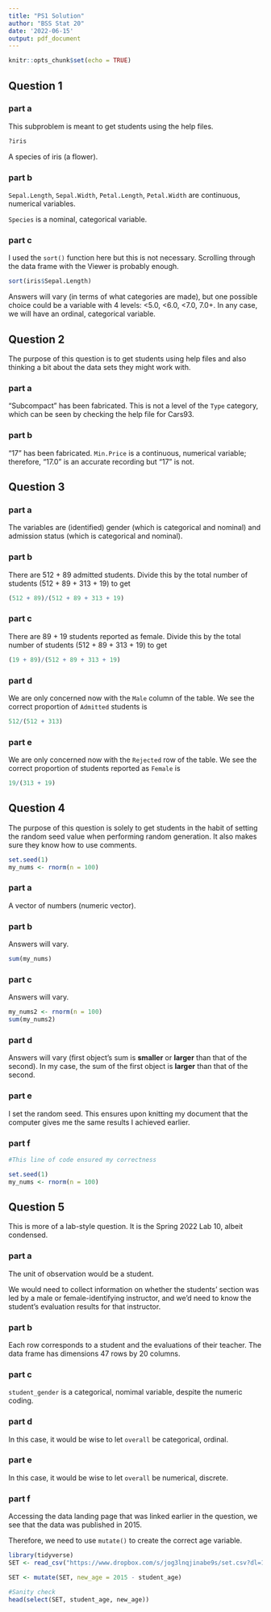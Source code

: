 ```yaml
---
title: "PS1 Solution"
author: "BSS Stat 20"
date: '2022-06-15'
output: pdf_document
---
```


```r
knitr::opts_chunk$set(echo = TRUE)
```

## Question 1

### part a

This subproblem is meant to get students using the help files.

```r
?iris
```

A species of iris (a flower).

### part b

`Sepal.Length`, `Sepal.Width`, `Petal.Length`, `Petal.Width` are continuous, numerical variables.

`Species` is a nominal, categorical variable.

### part c

I used the `sort()` function here but this is not necessary. Scrolling through the data frame with the Viewer is probably enough.
```r
sort(iris$Sepal.Length)
```

Answers will vary (in terms of what categories are made), but one possible choice could be a variable with 4 levels: <5.0, <6.0, <7.0, 7.0+. In any case, we will have an ordinal, categorical variable.

## Question 2

The purpose of this question is to get students using help files and also thinking a bit about the data sets they might work with.

### part a

"Subcompact" has been fabricated. This is not a level of the `Type` category, which can be seen by checking the help file for Cars93.

### part b

"17" has been fabricated. `Min.Price` is a continuous, numerical variable; therefore, "17.0" is an accurate recording but "17" is not.

## Question 3

### part a

The variables are (identified) gender (which is categorical and nominal) and
admission status (which is categorical and nominal).

### part b

There are 512 + 89 admitted students. Divide this by the total number of students (512 + 89 + 313 + 19) to get

```r
(512 + 89)/(512 + 89 + 313 + 19)
```
### part c

There are 89 + 19 students reported as female. Divide this by the total number of students (512 + 89 + 313 + 19) to get 

```r
(19 + 89)/(512 + 89 + 313 + 19)

```
### part d

We are only concerned now with the `Male` column of the table. We see the correct proportion of `Admitted` students is 

```r
512/(512 + 313)
```
### part e

We are only concerned now with the `Rejected` row of the table. We see the correct proportion of students reported as `Female` is 
```r
19/(313 + 19)
```

## Question 4

The purpose of this question is solely to get students in the habit of setting the random seed value when performing random generation. It also makes sure they know how to use comments.

```r
set.seed(1)
my_nums <- rnorm(n = 100)
```

### part a

A vector of numbers (numeric vector).

### part b

Answers will vary. 

```r
sum(my_nums)
```

### part c

Answers will vary. 
```r
my_nums2 <- rnorm(n = 100)
sum(my_nums2)
```

### part d

Answers will vary (first object's sum is **smaller** or **larger** than that of the second).
In my case, the sum of the first object is **larger** than that of the second.

### part e

I set the random seed. This ensures upon knitting my document that the computer gives me the same results I achieved earlier.

### part f

```r
#This line of code ensured my correctness

set.seed(1)
my_nums <- rnorm(n = 100)
```

## Question 5

This is more of a lab-style question. It is the Spring 2022 Lab 10, albeit condensed.

### part a

The unit of observation would be a student. 

We would need to collect information on whether the students' section was led by a male or female-identifying instructor, and we'd need to know the student's evaluation results for that instructor. 

### part b

Each row corresponds to a student and the evaluations of their teacher. The data frame has dimensions 47 rows by 20 columns.

### part c

`student_gender` is a categorical, nomimal variable, despite the numeric coding.

### part d

In this case, it would be wise to let `overall` be categorical, ordinal.

### part e

In this case, it would be wise to let `overall` be numerical, discrete.

### part f

Accessing the data landing page that was linked earlier in the question, we see that the data was published in 2015.

Therefore, we need to use `mutate()` to create the correct age variable.

```r
library(tidyverse)
SET <- read_csv("https://www.dropbox.com/s/jog3lnqjinabe9s/set.csv?dl=1", show_col_types = FALSE)

SET <- mutate(SET, new_age = 2015 - student_age)

#Sanity check
head(select(SET, student_age, new_age))
```





